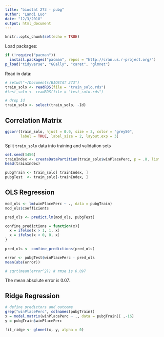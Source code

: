 ```yaml
---
title: "biostat 273 - pubg"
author: "Landi Luo"
date: "12/3/2018"
output: html_document
---
```


```r
knitr::opts_chunk$set(echo = TRUE)
```

Load packages:
```r
if (!require("pacman"))  
  install.packages("pacman", repos = "http://cran.us.r-project.org/")
p_load("tidyverse", "GGally", "caret", "glmnet")
```

Read in data:
```r
# setwd("~/Documents/BIOSTAT 273")
train_solo <- readRDS(file = "train_solo.rds")
#test_solo <- readRDS(file = "test_solo.rds")
```

```r
# drop Id
train_solo <- select(train_solo, -Id)
```

## Correlation Matrix
```r
ggcorr(train_solo, hjust = 0.9, size = 3, color = "grey50",
       label = TRUE, label_size = 2, layout.exp = 3)
```

Split `train_solo` data into training and validation sets
```r
set.seed(3456)
trainIndex <- createDataPartition(train_solo$winPlacePerc, p = .8, list = FALSE, times = 1)
head(trainIndex)

pubgTrain <- train_solo[ trainIndex, ]
pubgTest  <- train_solo[-trainIndex, ]
```


## OLS Regression
```r
mod_ols <- lm(winPlacePerc ~ ., data = pubgTrain)
mod_ols$coefficients

pred_ols <- predict.lm(mod_ols, pubgTest)

confine_predictions = function(x){
  x = ifelse(x > 1, 1, x)
  x = ifelse(x < 0, 0, x)
}
 
pred_ols <- confine_predictions(pred_ols)

error <- pubgTest$winPlacePerc - pred_ols
mean(abs(error))

# sqrt(mean(error^2)) # rmse is 0.097
```
The mean absolute error is 0.07.

## Ridge Regression
```r
# define predictors and outcome
grep("winPlacePerc", colnames(pubgTrain))
x = model.matrix(winPlacePerc ~ ., data = pubgTrain)[ ,-16]
y = pubgTrain$winPlacePerc

fit_ridge <- glmnet(x, y, alpha = 0)


```
